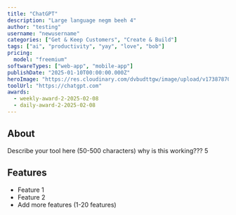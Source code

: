 ```yaml
---
title: "ChatGPT"
description: "Large language negm beeh 4"
author: "testing"
username: "newusername"
categories: ["Get & Keep Customers", "Create & Build"]
tags: ["ai", "productivity", "yay", "love", "bob"]
pricing:
  model: "freemium"
softwareTypes: ["web-app", "mobile-app"]
publishDate: "2025-01-10T00:00:00.000Z"
heroImage: "https://res.cloudinary.com/dvbudttgw/image/upload/v1738787022/wsykici9saddpwaasy6z.png"
toolUrl: "https://chatgpt.com"
awards:
  - weekly-award-2-2025-02-08
  - daily-award-2-2025-02-08
---
```

## About
Describe your tool here (50-500 characters) why is this working??? 5

## Features
- Feature 1
- Feature 2
- Add more features (1-20 features)
